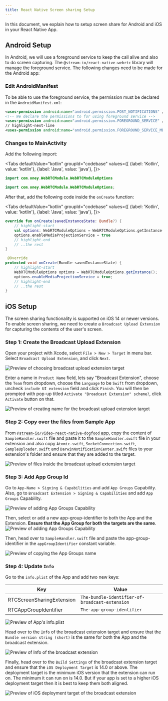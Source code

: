 ```yaml
---
title: React Native Screen sharing Setup
---
```



In this document, we explain how to setup screen share for Android and iOS in your React Native App.

## Android Setup

In Android, we will use a foreground service to keep the call alive and also to do screen capturing. The `@stream-io/react-native-webrtc` library will manage the foreground service. The following changes need to be made for the Android app:

### Edit AndroidManifest

To be able to use the foreground service, the permission must be declared in the `AndroidManifest.xml`:

```xml title="AndroidManifest.xml"
<uses-permission android:name="android.permission.POST_NOTIFICATIONS" />
<!-- We declare the permissions to for using foreground service -->
<uses-permission android:name="android.permission.FOREGROUND_SERVICE" />
// highlight-next-line
<uses-permission android:name="android.permission.FOREGROUND_SERVICE_MEDIA_PROJECTION" />
```

### Changes to MainActivity

Add the following import:

<!-- vale off -->

<Tabs
  defaultValue="kotlin"
  groupId="codebase"
  values={[
    {label: 'Kotlin', value: 'kotlin'},
    {label: 'Java', value: 'java'},
  ]}>
  <TabItem value="kotlin">

```kotlin title="MainActivity.kt"
import com.oney.WebRTCModule.WebRTCModuleOptions
```

  </TabItem>
  <TabItem value="java">

```java title="MainActivity.java"
import com.oney.WebRTCModule.WebRTCModuleOptions;
```

  </TabItem>
</Tabs>

After that, add the following code inside the `onCreate` function:

<Tabs
  defaultValue="kotlin"
  groupId="codebase"
  values={[
    {label: 'Kotlin', value: 'kotlin'},
    {label: 'Java', value: 'java'},
  ]}>
  <TabItem value="kotlin">

```kotlin title="MainActivity.kt"
override fun onCreate(savedInstanceState: Bundle?) {
    // highlight-start
    val options: WebRTCModuleOptions = WebRTCModuleOptions.getInstance()
    options.enableMediaProjectionService = true
    // highlight-end
    // ..the rest
}
```

  </TabItem>
  <TabItem value="java">

```java title="MainActivity.java"
 @Override
protected void onCreate(Bundle savedInstanceState) {
    // highlight-start
    WebRTCModuleOptions options = WebRTCModuleOptions.getInstance();
    options.enableMediaProjectionService = true;
    // highlight-end
    // ..the rest
}
```

  </TabItem>
</Tabs>

<!-- vale on -->


## iOS Setup

The screen sharing functionality is supported on iOS 14 or newer versions. To enable screen sharing, we need to create a `Broadcast Upload Extension` for capturing the contents of the user's screen.

### Step 1: Create the Broadcast Upload Extension

Open your project with Xcode, select `File > New > Target` in menu bar. Select `Broadcast Upload Extension`, and click `Next`.

![Preview of choosing broadcast upload extension target](../../../assets/06-advanced/08-screensharing/ios-choose-broadcast-target.png)

<!-- vale off -->
Enter a name in `Product Name` field, lets say "Broadcast Extension", choose the `Team` from dropdown, choose the `Language` to be `Swift` from dropdown, uncheck `include UI extension` field and click `Finish`. You will then be prompted with pop-up titled `Activate "Broadcast Extension" scheme?`, click `Activate` button on that.
<!-- vale on -->

![Preview of creating name for the broadcast upload extension target](../../../assets/06-advanced/08-screensharing/ios-create-name.png)

### Step 2: Copy over the files from Sample App

From [`@stream-io/video-react-native-dogfood` app](https://github.com/GetStream/stream-video-js/tree/main/sample-apps/react-native/dogfood/ios/Broadcast%20Extension/), copy the content of `SampleHandler.swift` file and paste it to the `SampleHandler.swift` file in your extension and also copy `Atomic.swift`, `SocketConnection.swift`, `SampleUploader.swift` and `DarwinNotificationCenter.swift` files to your extension's folder and ensure that they are added to the target.

![Preview of files inside the broadcast upload extension target](../../../assets/06-advanced/08-screensharing/ios-copy-files.png)

### Step 3: Add App Group Id

Go to `App-Name > Signing & Capabilities` and add `App Groups` Capability. Also, go to `Broadcast Extension > Signing & Capabilities` and add `App Groups` Capability.

![Preview of adding App Groups Capability](../../../assets/06-advanced/08-screensharing/ios-add-capability.png)

Then, select or add a new app-group-identifier to both the App and the Extension. **Ensure that the App Group for both the targets are the same**.
![Preview of adding App Groups Capability](../../../assets/06-advanced/08-screensharing/ios-add-app-group-name.png)

Then, head over to `SampleHandler.swift` file and paste the app-group-identifier in the `appGroupIdentifier` constant variable.

![Preview of copying the App Groups name](../../../assets/06-advanced/08-screensharing/ios-copy-app-group-to-file.png)

### Step 4: Update `Info`

Go to the `info.plist` of the App and add two new keys:

| Key                       |      Value                                      | 
|---------------------------|-------------------------------------------------|
| RTCScreenSharingExtension |  `The-bundle-identifier-of-broadcast-extension` | 
| RTCAppGroupIdentifier     |  `The-app-group-identifier`                     |

![Preview of App's `info.plist`](../../../assets/06-advanced/08-screensharing/ios-app-info.png)

Head over to the `Info` of the broadcast extension target and ensure that the `Bundle version string (short)` is the same for both the App and the broadcast extension.

![Preview of Info of the broadcast extension](../../../assets/06-advanced/08-screensharing/ios-bundle-version.png)

Finally, head over to the `Build Settings` of the broadcast extension target and ensure that the `iOS Deployment Target` is 14.0 or above. The deployment target is the minimum iOS version that the extension can run on. The minimum it can run on is 14.0. But if your app is set to a higher iOS deployment target then it is best to keep them both aligned.

![Preview of iOS deployment target of the broadcast extension](../../../assets/06-advanced/08-screensharing/ios-deployment-target.png)